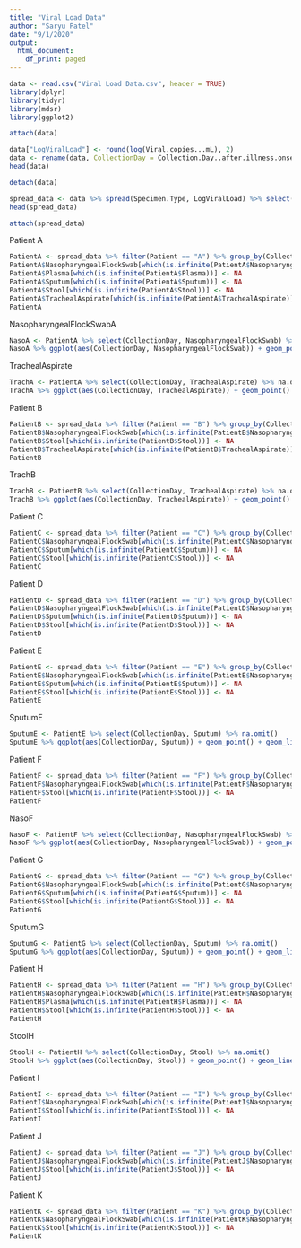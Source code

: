```yaml
---
title: "Viral Load Data"
author: "Saryu Patel"
date: "9/1/2020"
output:
  html_document:
    df_print: paged
---
```


```r
data <- read.csv("Viral Load Data.csv", header = TRUE)
library(dplyr)
library(tidyr)
library(mdsr)
library(ggplot2)
```

```r
attach(data)
```

```r
data["LogViralLoad"] <- round(log(Viral.copies...mL), 2)
data <- rename(data, CollectionDay = Collection.Day..after.illness.onset.)
head(data)
```

```r
detach(data)
```


```r
spread_data <- data %>% spread(Specimen.Type, LogViralLoad) %>% select(Patient, CollectionDay, `Nasopharyngeal flock swab`, Plasma, Sputum, Stool, `Tracheal aspirate`)
head(spread_data)
```

```r
attach(spread_data)
```

Patient A
```r
PatientA <- spread_data %>% filter(Patient == "A") %>% group_by(CollectionDay) %>% summarize("NasopharyngealFlockSwab" = min(`Nasopharyngeal flock swab`, na.rm = TRUE), "Plasma" = min(Plasma, na.rm = TRUE), "Sputum" = min(Sputum, na.rm = TRUE), "Stool" = min(Stool, na.rm = TRUE), "TrachealAspirate" = min(`Tracheal aspirate`, na.rm = TRUE))
PatientA$NasopharyngealFlockSwab[which(is.infinite(PatientA$NasopharyngealFlockSwab))] <- NA
PatientA$Plasma[which(is.infinite(PatientA$Plasma))] <- NA
PatientA$Sputum[which(is.infinite(PatientA$Sputum))] <- NA
PatientA$Stool[which(is.infinite(PatientA$Stool))] <- NA
PatientA$TrachealAspirate[which(is.infinite(PatientA$TrachealAspirate))] <- NA
PatientA
```

NasopharyngealFlockSwabA
```r
NasoA <- PatientA %>% select(CollectionDay, NasopharyngealFlockSwab) %>% na.omit
NasoA %>% ggplot(aes(CollectionDay, NasopharyngealFlockSwab)) + geom_point() + geom_line()
```

TrachealAspirate
```r
TrachA <- PatientA %>% select(CollectionDay, TrachealAspirate) %>% na.omit
TrachA %>% ggplot(aes(CollectionDay, TrachealAspirate)) + geom_point() + geom_line()
```

Patient B
```r
PatientB <- spread_data %>% filter(Patient == "B") %>% group_by(CollectionDay) %>% summarize("NasopharyngealFlockSwab" = min(`Nasopharyngeal flock swab`, na.rm = TRUE), "Stool" = min(Stool, na.rm = TRUE), "TrachealAspirate" = min(`Tracheal aspirate`, na.rm = TRUE))
PatientB$NasopharyngealFlockSwab[which(is.infinite(PatientB$NasopharyngealFlockSwab))] <- NA
PatientB$Stool[which(is.infinite(PatientB$Stool))] <- NA
PatientB$TrachealAspirate[which(is.infinite(PatientB$TrachealAspirate))] <- NA
PatientB
```

TrachB
```r
TrachB <- PatientB %>% select(CollectionDay, TrachealAspirate) %>% na.omit
TrachB %>% ggplot(aes(CollectionDay, TrachealAspirate)) + geom_point() + geom_line()
```

Patient C
```r
PatientC <- spread_data %>% filter(Patient == "C") %>% group_by(CollectionDay) %>% summarize("NasopharyngealFlockSwab" = min(`Nasopharyngeal flock swab`, na.rm = TRUE), "Sputum" = min(Sputum, na.rm = TRUE), "Stool" = min(Stool, na.rm = TRUE))
PatientC$NasopharyngealFlockSwab[which(is.infinite(PatientC$NasopharyngealFlockSwab))] <- NA
PatientC$Sputum[which(is.infinite(PatientC$Sputum))] <- NA
PatientC$Stool[which(is.infinite(PatientC$Stool))] <- NA
PatientC
```

Patient D
```r
PatientD <- spread_data %>% filter(Patient == "D") %>% group_by(CollectionDay) %>% summarize("NasopharyngealFlockSwab" = min(`Nasopharyngeal flock swab`, na.rm = TRUE), "Sputum" = min(Sputum, na.rm = TRUE), "Stool" = min(Stool, na.rm = TRUE))
PatientD$NasopharyngealFlockSwab[which(is.infinite(PatientD$NasopharyngealFlockSwab))] <- NA
PatientD$Sputum[which(is.infinite(PatientD$Sputum))] <- NA
PatientD$Stool[which(is.infinite(PatientD$Stool))] <- NA
PatientD
```

Patient E
```r
PatientE <- spread_data %>% filter(Patient == "E") %>% group_by(CollectionDay) %>% summarize("NasopharyngealFlockSwab" = min(`Nasopharyngeal flock swab`, na.rm = TRUE), "Sputum" = min(Sputum, na.rm = TRUE), "Stool" = min(Stool, na.rm = TRUE))
PatientE$NasopharyngealFlockSwab[which(is.infinite(PatientE$NasopharyngealFlockSwab))] <- NA
PatientE$Sputum[which(is.infinite(PatientE$Sputum))] <- NA
PatientE$Stool[which(is.infinite(PatientE$Stool))] <- NA
PatientE
```

SputumE
```r
SputumE <- PatientE %>% select(CollectionDay, Sputum) %>% na.omit()
SputumE %>% ggplot(aes(CollectionDay, Sputum)) + geom_point() + geom_line()
```

Patient F
```r
PatientF <- spread_data %>% filter(Patient == "F") %>% group_by(CollectionDay) %>% summarize("NasopharyngealFlockSwab" = min(`Nasopharyngeal flock swab`, na.rm = TRUE), "Stool" = min(Stool, na.rm = TRUE))
PatientF$NasopharyngealFlockSwab[which(is.infinite(PatientF$NasopharyngealFlockSwab))] <- NA
PatientF$Stool[which(is.infinite(PatientF$Stool))] <- NA
PatientF
```

NasoF
```r
NasoF <- PatientF %>% select(CollectionDay, NasopharyngealFlockSwab) %>% na.omit
NasoF %>% ggplot(aes(CollectionDay, NasopharyngealFlockSwab)) + geom_point() + geom_line()
```

Patient G
```r
PatientG <- spread_data %>% filter(Patient == "G") %>% group_by(CollectionDay) %>% summarize("NasopharyngealFlockSwab" = min(`Nasopharyngeal flock swab`, na.rm = TRUE), "Sputum" = min(Sputum, na.rm = TRUE), "Stool" = min(Stool, na.rm = TRUE))
PatientG$NasopharyngealFlockSwab[which(is.infinite(PatientG$NasopharyngealFlockSwab))] <- NA
PatientG$Sputum[which(is.infinite(PatientG$Sputum))] <- NA
PatientG$Stool[which(is.infinite(PatientG$Stool))] <- NA
PatientG
```

SputumG
```r
SputumG <- PatientG %>% select(CollectionDay, Sputum) %>% na.omit()
SputumG %>% ggplot(aes(CollectionDay, Sputum)) + geom_point() + geom_line()
```

Patient H
```r
PatientH <- spread_data %>% filter(Patient == "H") %>% group_by(CollectionDay) %>% summarize("NasopharyngealFlockSwab" = min(`Nasopharyngeal flock swab`, na.rm = TRUE), "Plasma" = min(Plasma, na.rm = TRUE), "Stool" = min(Stool, na.rm = TRUE))
PatientH$NasopharyngealFlockSwab[which(is.infinite(PatientH$NasopharyngealFlockSwab))] <- NA
PatientH$Plasma[which(is.infinite(PatientH$Plasma))] <- NA
PatientH$Stool[which(is.infinite(PatientH$Stool))] <- NA
PatientH
```

StoolH
```r
StoolH <- PatientH %>% select(CollectionDay, Stool) %>% na.omit()
StoolH %>% ggplot(aes(CollectionDay, Stool)) + geom_point() + geom_line()
```

Patient I
```r
PatientI <- spread_data %>% filter(Patient == "I") %>% group_by(CollectionDay) %>% summarize("NasopharyngealFlockSwab" = min(`Nasopharyngeal flock swab`, na.rm = TRUE), "Stool" = min(Stool, na.rm = TRUE))
PatientI$NasopharyngealFlockSwab[which(is.infinite(PatientI$NasopharyngealFlockSwab))] <- NA
PatientI$Stool[which(is.infinite(PatientI$Stool))] <- NA
PatientI
```

Patient J
```r
PatientJ <- spread_data %>% filter(Patient == "J") %>% group_by(CollectionDay) %>% summarize("NasopharyngealFlockSwab" = min(`Nasopharyngeal flock swab`, na.rm = TRUE), "Stool" = min(Stool, na.rm = TRUE))
PatientJ$NasopharyngealFlockSwab[which(is.infinite(PatientJ$NasopharyngealFlockSwab))] <- NA
PatientJ$Stool[which(is.infinite(PatientJ$Stool))] <- NA
PatientJ
```

Patient K
```r
PatientK <- spread_data %>% filter(Patient == "K") %>% group_by(CollectionDay) %>% summarize("NasopharyngealFlockSwab" = min(`Nasopharyngeal flock swab`, na.rm = TRUE), "Stool" = min(Stool, na.rm = TRUE))
PatientK$NasopharyngealFlockSwab[which(is.infinite(PatientK$NasopharyngealFlockSwab))] <- NA
PatientK$Stool[which(is.infinite(PatientK$Stool))] <- NA
PatientK
```
